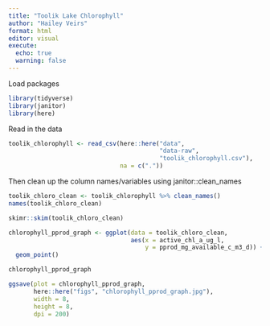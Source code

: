```yaml
---
title: "Toolik Lake Chlorophyll"
author: "Hailey Veirs"
format: html
editor: visual
execute: 
  echo: true
  warning: false
---
```


Load packages

```r
library(tidyverse)
library(janitor)
library(here)
```

Read in the data

```r
toolik_chlorophyll <- read_csv(here::here("data", 
                                          "data-raw", 
                                          "toolik_chlorophyll.csv"), 
                               na = c("."))
```

Then clean up the column names/variables using janitor::clean_names

```r
toolik_chloro_clean <- toolik_chlorophyll %>% clean_names()
names(toolik_chloro_clean)
```

```r
skimr::skim(toolik_chloro_clean)
```

```r
chlorophyll_pprod_graph <- ggplot(data = toolik_chloro_clean, 
                                  aes(x = active_chl_a_ug_l, 
                                      y = pprod_mg_available_c_m3_d)) + 
  geom_point()

chlorophyll_pprod_graph
```

```r
ggsave(plot = chlorophyll_pprod_graph, 
       here::here("figs", "chlorophyll_pprod_graph.jpg"), 
       width = 8, 
       height = 8, 
       dpi = 200)
```

